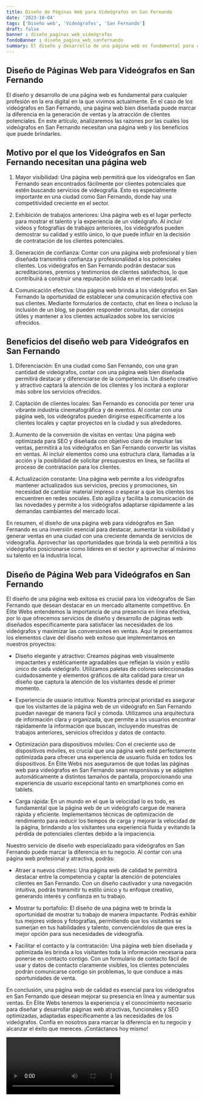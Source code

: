 ```yaml
---
title: Diseño de Páginas Web para Videógrafos en San Fernando
date: '2023-10-04'
tags: ['Diseño web', 'Videógrafos', 'San Fernando']
draft: false
banner : diseño_paginas_web_videógrafos
fondoBanner : diseño_pagina_web_sanfernando
summary: El diseño y desarrollo de una página web es fundamental para cualquier profesión en la era digital en la que vivimos actualmente. En el caso de los videógrafos en San Fernando, una página web bien diseñada puede marcar la diferencia en la generación de ventas y la atracción de clientes potenciales. En este artículo, analizaremos las razones por las cuales los videógrafos en San Fernando necesitan una página web y los beneficios que puede brindarles.
---
```


## Diseño de Páginas Web para Videógrafos en San Fernando

El diseño y desarrollo de una página web es fundamental para cualquier profesión en la era digital en la que vivimos actualmente. En el caso de los videógrafos en San Fernando, una página web bien diseñada puede marcar la diferencia en la generación de ventas y la atracción de clientes potenciales. En este artículo, analizaremos las razones por las cuales los videógrafos en San Fernando necesitan una página web y los beneficios que puede brindarles.

## Motivo por el que los Videógrafos en San Fernando necesitan una página web

1. Mayor visibilidad: Una página web permitirá que los videógrafos en San Fernando sean encontrados fácilmente por clientes potenciales que estén buscando servicios de videografía. Esto es especialmente importante en una ciudad como San Fernando, donde hay una competitividad creciente en el sector.

2. Exhibición de trabajos anteriores: Una página web es el lugar perfecto para mostrar el talento y la experiencia de un videógrafo. Al incluir videos y fotografías de trabajos anteriores, los videógrafos pueden demostrar su calidad y estilo único, lo que puede influir en la decisión de contratación de los clientes potenciales.

3. Generación de confianza: Contar con una página web profesional y bien diseñada transmitirá confianza y profesionalidad a los potenciales clientes. Los videógrafos en San Fernando podrán destacar sus acreditaciones, premios y testimonios de clientes satisfechos, lo que contribuirá a construir una reputación sólida en el mercado local.

4. Comunicación efectiva: Una página web brinda a los videógrafos en San Fernando la oportunidad de establecer una comunicación efectiva con sus clientes. Mediante formularios de contacto, chat en línea o incluso la inclusión de un blog, se pueden responder consultas, dar consejos útiles y mantener a los clientes actualizados sobre los servicios ofrecidos.

## Beneficios del diseño web para Videógrafos en San Fernando

1. Diferenciación: En una ciudad como San Fernando, con una gran cantidad de videógrafos, contar con una página web bien diseñada permitirá destacar y diferenciarse de la competencia. Un diseño creativo y atractivo captará la atención de los clientes y los incitará a explorar más sobre los servicios ofrecidos.

2. Captación de clientes locales: San Fernando es conocida por tener una vibrante industria cinematográfica y de eventos. Al contar con una página web, los videógrafos pueden dirigirse específicamente a los clientes locales y captar proyectos en la ciudad y sus alrededores.

3. Aumento de la conversión de visitas en ventas: Una página web optimizada para SEO y diseñada con objetivo claro de impulsar las ventas, permitirá a los videógrafos en San Fernando convertir las visitas en ventas. Al incluir elementos como una estructura clara, llamadas a la acción y la posibilidad de solicitar presupuestos en línea, se facilita el proceso de contratación para los clientes.

4. Actualización constante: Una página web permite a los videógrafos mantener actualizados sus servicios, precios y promociones, sin necesidad de cambiar material impreso o esperar a que los clientes los encuentren en redes sociales. Esto agiliza y facilita la comunicación de las novedades y permite a los videógrafos adaptarse rápidamente a las demandas cambiantes del mercado local.

En resumen, el diseño de una página web para videógrafos en San Fernando es una inversión esencial para destacar, aumentar la visibilidad y generar ventas en una ciudad con una creciente demanda de servicios de videografía. Aprovechar las oportunidades que brinda la web permitirá a los videógrafos posicionarse como líderes en el sector y aprovechar al máximo su talento en la industria local.

<GifSeo />

<Cta />

## Diseño de Página Web para Videógrafos en San Fernando



El diseño de una página web exitosa es crucial para los videógrafos de San Fernando que desean destacar en un mercado altamente competitivo. En Élite Webs entendemos la importancia de una presencia en línea efectiva, por lo que ofrecemos servicios de diseño y desarrollo de páginas web diseñados específicamente para satisfacer las necesidades de los videógrafos y maximizar las conversiones en ventas. Aquí te presentamos los elementos clave del diseño web exitoso que implementamos en nuestros proyectos:

- Diseño elegante y atractivo: Creamos páginas web visualmente impactantes y estéticamente agradables que reflejan la visión y estilo único de cada videógrafo. Utilizamos paletas de colores seleccionadas cuidadosamente y elementos gráficos de alta calidad para crear un diseño que captura la atención de los visitantes desde el primer momento.

- Experiencia de usuario intuitiva: Nuestra principal prioridad es asegurar que los visitantes de la página web de un videógrafo en San Fernando puedan navegar de manera fácil y cómoda. Utilizamos una arquitectura de información clara y organizada, que permite a los usuarios encontrar rápidamente la información que buscan, incluyendo muestras de trabajos anteriores, servicios ofrecidos y datos de contacto.

- Optimización para dispositivos móviles: Con el creciente uso de dispositivos móviles, es crucial que una página web esté perfectamente optimizada para ofrecer una experiencia de usuario fluida en todos los dispositivos. En Élite Webs nos aseguramos de que todas las páginas web para videógrafos en San Fernando sean responsivas y se adapten automáticamente a distintos tamaños de pantalla, proporcionando una experiencia de usuario excepcional tanto en smartphones como en tablets.

- Carga rápida: En un mundo en el que la velocidad lo es todo, es fundamental que la página web de un videógrafo cargue de manera rápida y eficiente. Implementamos técnicas de optimización de rendimiento para reducir los tiempos de carga y mejorar la velocidad de la página, brindando a los visitantes una experiencia fluida y evitando la pérdida de potenciales clientes debido a la impaciencia.

Nuestro servicio de diseño web especializado para videógrafos en San Fernando puede marcar la diferencia en tu negocio. Al contar con una página web profesional y atractiva, podrás:

- Atraer a nuevos clientes: Una página web de calidad te permitirá destacar entre la competencia y captar la atención de potenciales clientes en San Fernando. Con un diseño cautivador y una navegación intuitiva, podrás transmitir tu estilo único y tu enfoque creativo, generando interés y confianza en tu trabajo.

- Mostrar tu portafolio: El diseño de una página web te brinda la oportunidad de mostrar tu trabajo de manera impactante. Podrás exhibir tus mejores videos y fotografías, permitiendo que los visitantes se sumerjan en tus habilidades y talento, convenciéndolos de que eres la mejor opción para sus necesidades de videografía.

- Facilitar el contacto y la contratación: Una página web bien diseñada y optimizada les brinda a los visitantes toda la información necesaria para ponerse en contacto contigo. Con un formulario de contacto fácil de usar y datos de contacto claramente visibles, los clientes potenciales podrán comunicarse contigo sin problemas, lo que conduce a más oportunidades de venta.

En conclusión, una página web de calidad es esencial para los videógrafos en San Fernando que desean mejorar su presencia en línea y aumentar sus ventas. En Élite Webs tenemos la experiencia y el conocimiento necesario para diseñar y desarrollar páginas web atractivas, funcionales y SEO optimizadas, adaptadas específicamente a las necesidades de los videógrafos. Confía en nosotros para marcar la diferencia en tu negocio y alcanzar el éxito que mereces. ¡Contáctanos hoy mismo!

<Video />

<CtaBot job='Videógrafos' city='San Fernando'/>

<Gmaps query='San Fernando+españa+maps' />